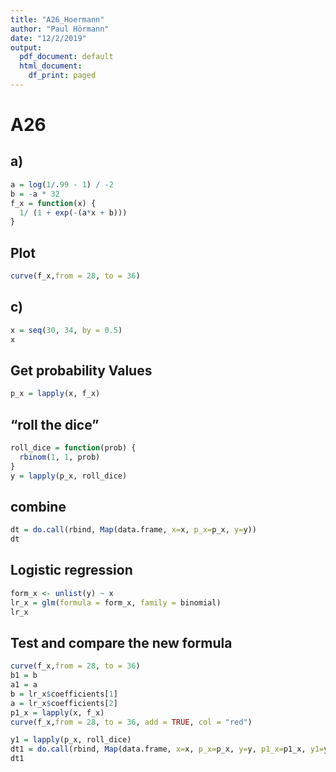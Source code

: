 ```yaml
---
title: "A26_Hoermann"
author: "Paul Hörmann"
date: "12/2/2019"
output:
  pdf_document: default
  html_document:
    df_print: paged
---
```

# A26
## a)
```r
a = log(1/.99 - 1) / -2
b = -a * 32
f_x = function(x) {
  1/ (1 + exp(-(a*x + b)))
}
```
## Plot
```r
curve(f_x,from = 28, to = 36)
```
## c)
```r
x = seq(30, 34, by = 0.5)
x
```
## Get probability Values
```r
p_x = lapply(x, f_x)
```
## "roll the dice"
```r
roll_dice = function(prob) {
  rbinom(1, 1, prob)
}
y = lapply(p_x, roll_dice)
```
## combine
```r
dt = do.call(rbind, Map(data.frame, x=x, p_x=p_x, y=y))
dt
```
## Logistic regression
```r
form_x <- unlist(y) ~ x
lr_x = glm(formula = form_x, family = binomial)
lr_x
```
## Test and compare the new formula
```r

curve(f_x,from = 28, to = 36)
b1 = b
a1 = a
b = lr_x$coefficients[1]
a = lr_x$coefficients[2]
p1_x = lapply(x, f_x)
curve(f_x,from = 28, to = 36, add = TRUE, col = "red")
```
```r
y1 = lapply(p_x, roll_dice)
dt1 = do.call(rbind, Map(data.frame, x=x, p_x=p_x, y=y, p1_x=p1_x, y1=y1))
dt1
```

